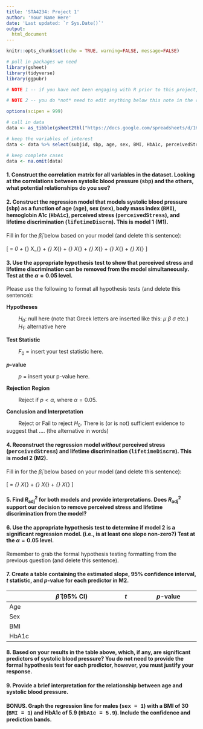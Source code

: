 ```yaml
---
title: 'STA4234: Project 1'
author: 'Your Name Here'
date: 'Last updated: `r Sys.Date()`'
output:
  html_document
---
```


```r
knitr::opts_chunk$set(echo = TRUE, warning=FALSE, message=FALSE)

# pull in packages we need
library(gsheet)
library(tidyverse)
library(ggpubr)

# NOTE 1 -- if you have not been engaging with R prior to this project, you may need to install packages.

# NOTE 2 -- you do *not* need to edit anything below this note in the code chunk. All of the data management has been done for you. Once you confirm that the data has pulled in properly, you are ready to begin the project.

options(scipen = 999)

# call in data
data <- as_tibble(gsheet2tbl("https://docs.google.com/spreadsheets/d/1H3TP-2SBMGleriJLESOe1cdCjtSj2F76bUh5iBqC8tI"))

# keep the variables of interest
data <- data %>% select(subjid, sbp, age, sex, BMI, HbA1c, perceivedStress, lifetimeDiscrm)

# keep complete cases
data <- na.omit(data)
```


#### 1. Construct the correlation matrix for all variables in the dataset. Looking at the correlations between systolic blood pressure (<span style="font-family:Courier;">sbp</span>) and the others, what potential relationships do you see?

#### 2. Construct the regression model that models systolic blood pressure (<span style="font-family:Courier;">sbp</span>) as a function of age (<span style="font-family:Courier;">age</span>), sex (<span style="font-family:Courier;">sex</span>), body mass index (<span style="font-family:Courier;">BMI</span>), hemoglobin A1c (<span style="font-family:Courier;">HbA1c</span>), perceived stress (<span style="font-family:Courier;">perceivedStress</span>), and lifetime discrimination (<span style="font-family:Courier;">lifetimeDiscrm</span>). This is model 1 (M1).

Fill in for the $\hat{\beta}_i$ below based on your model (and delete this sentence):

\[ \hat{Y} = \hat{\beta}_0 + \hat{\beta}_{\text{age}} X_{\text{age}} + \hat{\beta}_{\text{sex}} X_{\text{sex}} + \hat{\beta}_{\text{BMI}} X_{\text{BMI}} + \hat{\beta}_{\text{HbA1c}} X_{\text{HbA1c}} + \hat{\beta}_{\text{stress}} X_{\text{stress}} + \hat{\beta}_{\text{discrimination}} X_{\text{discrimination}} \]

#### 3. Use the appropriate hypothesis test to show that perceived stress and lifetime discrimination can be removed from the model simultaneously. Test at the $\alpha=0.05$ level. 

Please use the following to format all hypothesis tests (and delete this sentence):

**Hypotheses**

&emsp;&emsp; $H_0:$ null here (note that Greek letters are inserted like this: $\mu$ $\beta$ $\sigma$ etc.) <br>
&emsp;&emsp; $H_1:$  alternative here

**Test Statistic**

&emsp;&emsp; $F_0$ = insert your test statistic here.

***p*-value**

&emsp;&emsp; $p$ = insert your p-value here.

**Rejection Region**

&emsp;&emsp; Reject if $p < \alpha$, where $\alpha=0.05$.

**Conclusion and Interpretation**

&emsp;&emsp; Reject or Fail to reject $H_0$. There is (or is not) sufficient evidence to suggest that .... (the alternative in words)

#### 4. Reconstruct the regression model *without* perceived stress (<span style="font-family:Courier;">perceivedStress</span>) and lifetime discrimination (<span style="font-family:Courier;">lifetimeDiscrm</span>). This is model 2 (M2).

Fill in for the $\hat{\beta}_i$ below based on your model (and delete this sentence):

\[ \hat{Y} = \hat{\beta}_{\text{age}} X_{\text{age}} + \hat{\beta}_{\text{BMI}} X_{\text{BMI}} + \hat{\beta}_{\text{HbA1c}} X_{\text{HbA1c}} \]

#### 5. Find $R^2_{\text{adj}}$ for both models and provide interpretations. Does $R^2_{\text{adj}}$ support our decision to remove perceived stress and lifetime discrimination from the model?

#### 6. Use the appropriate hypothesis test to determine if model 2 is a significant regression model. (i.e., is at least one slope non-zero?)  Test at the $\alpha=0.05$ level.

Remember to grab the formal hypothesis testing formatting from the previous question (and delete this sentence).

#### 7. Create a table containing the estimated slope, 95% confidence interval, $t$ statistic, and $p$-value for each predictor in M2.

|       | **$\hat{\beta}$ (95% CI)** | **$t$** | **$p$-value** |
|-------|---------------------------------------------|-----------------|--------------------------------|
| Age   |      |      |       |
| Sex   |      |      |       |
| BMI   |      |      |       |
| HbA1c |      |      |       |

#### 8. Based on your results in the table above, which, if any, are significant predictors of systolic blood pressure? You do not need to provide the formal hypothesis test for each predictor, however, you must justify your response.

#### 9. Provide a brief interpretation for the relationship between age and systolic blood pressure.

#### BONUS. Graph the regression line for males (<span style="font-family:Courier;">sex = 1</span>) with a BMI of 30 (<span style="font-family:Courier;">BMI = 1</span>) and HbA1c of 5.9 (<span style="font-family:Courier;">HbA1c = 5.9</span>). Include the confidence and prediction bands.
